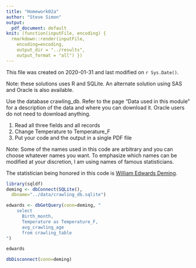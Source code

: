 ```yaml
---
title: "Homework02a"
author: "Steve Simon"
output:
  pdf_document: default
knit: (function(inputFile, encoding) {
  rmarkdown::render(inputFile, 
    encoding=encoding,
    output_dir = "../results", 
    output_format = "all") })  
---
```


This file was created on 2020-01-31 and last modified on `r Sys.Date()`.

Note: these solutions uses R and SQLite. An alternate solution using SAS and Oracle is also available.

Use the database crawling_db. Refer to the page "Data used in this module" for a description of the data and where you can download it. Oracle users do not need to download anything.

1. Read all three fields and all records
2. Change Temperature to Temperature_F
3. Put your code and the output in a single PDF file

Note: Some of the names used in this code are arbitrary and you can choose whatever names you want. To emphasize which names can be modified at your discretion, I am using names of famous statisticians.

The statistician being honored in this code is [William Edwards Deming](https://en.wikipedia.org/wiki/W._Edwards_Deming).

```r
library(sqldf)
deming <- dbConnect(SQLite(),
  dbname="../data/crawling_db.sqlite")

edwards <- dbGetQuery(conn=deming, "
    select
      Birth_month,
      Temperature as Temperature_F,
      avg_crawling_age
      from crawling_table
")

edwards

dbDisconnect(conn=deming)
```